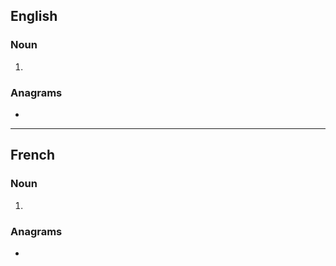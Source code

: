 {{also|Caissons}}
==English==

===Noun===
{{head|en|noun plural form}}

# {{plural of|caisson|lang=en}}

===Anagrams===
* {{anagrams|en|assicons|cassinos}}

----

==French==

===Noun===
{{head|fr|noun plural form|g=m}}

# {{plural of|caisson|lang=fr}}

===Anagrams===
* {{l|fr|cassions}}